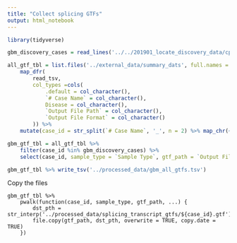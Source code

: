 ```yaml
---
title: "Collect splicing GTFs"
output: html_notebook
---
```


```r
library(tidyverse)
```

```r
gbm_discovery_cases = read_lines('../../201901_locate_discovery_data/cptac3_gbm_discovery_samples.list')
```

```r
all_gtf_tbl = list.files('../external_data/summary_dats', full.names = TRUE) %>%
    map_dfr(
        read_tsv, 
        col_types =cols(
            .default = col_character(),
            `# Case Name` = col_character(),
            Disease = col_character(),
            `Output File Path` = col_character(),
            `Output File Format` = col_character()
        )) %>%
    mutate(case_id = str_split(`# Case Name`, '_', n = 2) %>% map_chr(~ .x[[1]]))
```

```r
gbm_gtf_tbl = all_gtf_tbl %>%
    filter(case_id %in% gbm_discovery_cases) %>%
    select(case_id, sample_type = `Sample Type`, gtf_path = `Output File Path`)
```

```r
gbm_gtf_tbl %>% write_tsv('../processed_data/gbm_all_gtfs.tsv')
```

Copy the files 
```
gbm_gtf_tbl %>%
    pwalk(function(case_id, sample_type, gtf_path, ...) {
        dst_pth = str_interp('../processed_data/splicing_transcript_gtfs/${case_id}.gtf')
        file.copy(gtf_path, dst_pth, overwrite = TRUE, copy.date = TRUE)
    })
```

